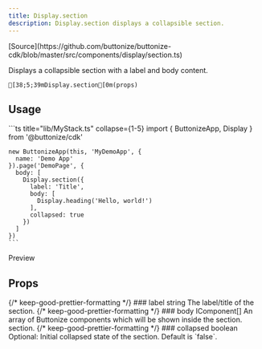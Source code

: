 ```yaml
---
title: Display.section
description: Display.section displays a collapsible section.
---
```




<FrameworkSelect>
	<FrameworkContent>
		<Fragment slot="cdk">
			[Source](https://github.com/buttonize/buttonize-cdk/blob/master/src/components/display/section.ts)
		</Fragment>
	</FrameworkContent>
</FrameworkSelect>

Displays a collapsible section with a label and body content.

```ansi frame="none"
[38;5;39mDisplay.section[0m(props)
```

## Usage

<FrameworkContent>
   <Fragment slot="cdk">
    ```ts title="lib/MyStack.ts" collapse={1-5}
    import { ButtonizeApp, Display } from '@buttonize/cdk'

    new ButtonizeApp(this, 'MyDemoApp', {
      name: 'Demo App'
    }).page('DemoPage', {
      body: [
        Display.section({
          label: 'Title',
          body: [
            Display.heading('Hello, world!')
          ],
          collapsed: true
        })
      ]
    })
    ```

   </Fragment>
</FrameworkContent>
Preview
<ComponentDemo
  components={[
    {
      typeName: 'display.section',
      props: {
      label: 'Section Title',
      body: [
        {
          typeName: 'display.heading',
          props: {
            label: 'Hello, world!'
          }
        }
      ],
        collapsed: true,
      }
    }
  ]}
/>

## Props

<FrameworkContent>
	<Fragment slot="cdk">
		<PropDescription>
			<Fragment slot="title">
				{/* keep-good-prettier-formatting */}
				### label
			</Fragment>
			<PropMarker slot="markers" type="required" />
			<Fragment slot="type">string</Fragment>
			<Fragment slot="description">The label/title of the section.</Fragment>
		</PropDescription>
		<PropDescription>
			<Fragment slot="title">
				{/* keep-good-prettier-formatting */}
				### body
			</Fragment>
			<PropMarker slot="markers" type="required" />
			<Fragment slot="type">IComponent[]</Fragment>
			<Fragment slot="description">
				An array of Buttonize components which will be shown inside the section.
				section.
			</Fragment>
		</PropDescription>
		<PropDescription>
			<Fragment slot="title">
				{/* keep-good-prettier-formatting */}
				### collapsed
			</Fragment>
			<PropMarker slot="markers" type="optional" />
			<Fragment slot="type">boolean</Fragment>
			<Fragment slot="description">
				Optional: Initial collapsed state of the section. Default is `false`.
			</Fragment>
		</PropDescription>
		<SpacingProps />
	</Fragment>
</FrameworkContent>
